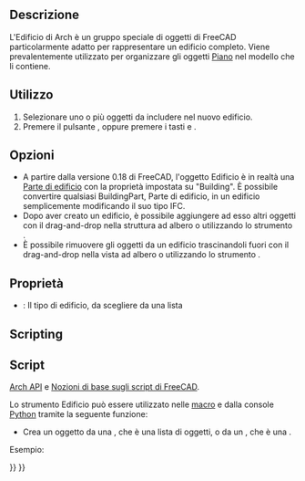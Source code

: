 <languages/>

<div class="mw-translate-fuzzy">
{{Docnav/it
|[[Arch_Site/it|Sito]]
|[[Arch_Floor/it|Piano]]
|[[Arch_Workbench/it|Arch]]
|IconL=Arch_Site.svg
|IconR=Arch_Floor.svg
|IconC=Workbench_Arch.svg
}}
</div>

<div class="mw-translate-fuzzy">
{{GuiCommand/it
|Name=Arch Building
|Name/it=Edificio
|MenuLocation=Arch → Edificio
|Workbenches=[[Arch_Workbench/it|Architettura]]
|Shortcut={{KEY|B}} {{KEY|U}}
|SeeAlso=[[Arch_BuildingPart/it|Parte di edificio]], [[Arch_Site/it|Sito]]
}}
</div>

<span id="Description"></span>
==Descrizione==

L'Edificio di Arch è un gruppo speciale di oggetti di FreeCAD particolarmente adatto per rappresentare un edificio completo. Viene prevalentemente utilizzato per organizzare gli oggetti [[Arch Floor/it|Piano]] nel modello che li contiene.

<span id="Usage"></span>
==Utilizzo==

<div class="mw-translate-fuzzy">
# Selezionare uno o più oggetti da includere nel nuovo edificio.
# Premere il pulsante {{Button|[[Image:Arch Building.svg|16px]] Edificio}}, oppure premere i tasti {{KEY|B}} e {{KEY|U}}.
</div>

<span id="Options"></span>
== Opzioni ==

<div class="mw-translate-fuzzy">
* A partire dalla versione 0.18 di FreeCAD, l'oggetto Edificio è in realtà una [[Arch BuildingPart/it|Parte di edificio]] con la proprietà {{PropertyData|IFC Type}} impostata su "Building". È possibile convertire qualsiasi BuildingPart, Parte di edificio, in un edificio semplicemente modificando il suo tipo IFC.
* Dopo aver creato un edificio, è possibile aggiungere ad esso altri oggetti con il drag-and-drop nella struttura ad albero o utilizzando lo strumento {{Button|[[Image:Arch Add.svg|16px]] [[Arch Add/it|Aggiungi]]}}.
* È possibile rimuovere gli oggetti da un edificio trascinandoli fuori con il drag-and-drop nella vista ad albero o utilizzando lo strumento {{Button|[[Image:Arch Remove.svg|16px]] [[Arch Remove/it|Rimuovi]]}}.
</div>

<span id="Properties"></span>
== Proprietà ==

* {{PropertyData|Building Type}}: Il tipo di edificio, da scegliere da una lista

==Scripting==

<div class="mw-translate-fuzzy">
== Script ==
{{Emphasis|Vedere anche:}} [[Arch API/it|Arch API]] e [[FreeCAD Scripting Basics/it|Nozioni di base sugli script di FreeCAD]].
</div>

Lo strumento Edificio può essere utilizzato nelle [[macros/it|macro]] e dalla console [[Python/it|Python]] tramite la seguente funzione:
{{Code|code=
Building = makeBuilding(objectslist=None, baseobj=None, name="Building")
}}

* Crea un oggetto {{incode|Building}} da una {{incode|objectslist}}, che è una lista di oggetti, o da un {{incode|baseobj}}, che è una {{incode|Shape}}.

Esempio:

{{Code|code=
import FreeCAD, Draft, Arch

p1 = FreeCAD.Vector(0, 0, 0)
p2 = FreeCAD.Vector(2000, 0, 0)
baseline = Draft.makeLine(p1, p2)
baseline2 = Draft.makeLine(p1, -1*p2)

Wall1 = Arch.makeWall(baseline, length=None, width=150, height=2000)
Wall2 = Arch.makeWall(baseline2, length=None, width=150, height=1800)
FreeCAD.ActiveDocument.recompute()

Building = Arch.makeBuilding([Wall1, Wall2])

Site = Arch.makeSite(Building)
FreeCAD.ActiveDocument.recompute()
}}


<div class="mw-translate-fuzzy">
{{Docnav/it
|[[Arch_Site/it|Sito]]
|[[Arch_Floor/it|Piano]]
|[[Arch_Workbench/it|Arch]]
|IconL=Arch_Site.svg
|IconR=Arch_Floor.svg
|IconC=Workbench_Arch.svg
}}
</div>

{{BIM_Tools_navi{{#translation:}}}}
{{Userdocnavi{{#translation:}}}}
